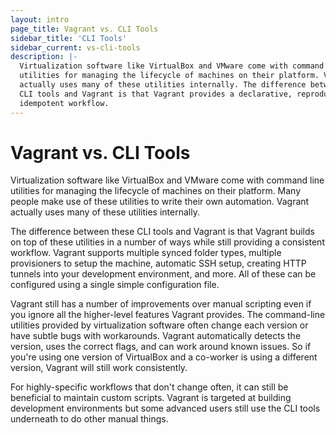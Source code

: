 ```yaml
---
layout: intro
page_title: Vagrant vs. CLI Tools
sidebar_title: 'CLI Tools'
sidebar_current: vs-cli-tools
description: |-
  Virtualization software like VirtualBox and VMware come with command line
  utilities for managing the lifecycle of machines on their platform. Vagrant
  actually uses many of these utilities internally. The difference between these
  CLI tools and Vagrant is that Vagrant provides a declarative, reproducible,
  idempotent workflow.
---
```


# Vagrant vs. CLI Tools

Virtualization software like VirtualBox and VMware come with command line
utilities for managing the lifecycle of machines on their platform. Many
people make use of these utilities to write their own automation. Vagrant
actually uses many of these utilities internally.

The difference between these CLI tools and Vagrant is that Vagrant builds
on top of these utilities in a number of ways while still providing a
consistent workflow. Vagrant supports multiple synced folder types, multiple
provisioners to setup the machine, automatic SSH setup, creating HTTP tunnels
into your development environment, and more. All of these can be configured
using a single simple configuration file.

Vagrant still has a number of improvements over manual scripting even if you
ignore all the higher-level features Vagrant provides. The command-line
utilities provided by virtualization software often change each version
or have subtle bugs with workarounds. Vagrant automatically detects the
version, uses the correct flags, and can work around known issues. So if
you're using one version of VirtualBox and a co-worker is using a different
version, Vagrant will still work consistently.

For highly-specific workflows that don't change often, it can still be
beneficial to maintain custom scripts. Vagrant is targeted at building
development environments but some advanced users still use the CLI tools
underneath to do other manual things.
